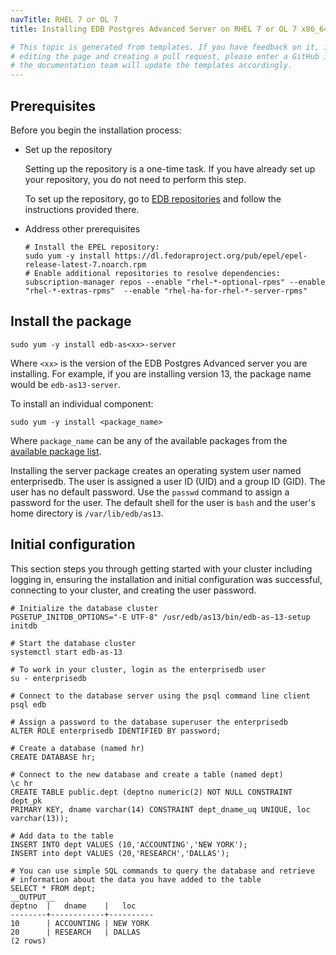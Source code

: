 ```yaml
---
navTitle: RHEL 7 or OL 7
title: Installing EDB Postgres Advanced Server on RHEL 7 or OL 7 x86_64

# This topic is generated from templates. If you have feedback on it, instead of
# editing the page and creating a pull request, please enter a GitHub issue and
# the documentation team will update the templates accordingly.
---
```


## Prerequisites

Before you begin the installation process:

- Set up the repository

  Setting up the repository is a one-time task. If you have already set up your repository, you do not need to perform this step.

  To set up the repository, go to [EDB repositories](https://www.enterprisedb.com/repos-downloads) and follow the instructions provided there.

- Address other prerequisites
  ```shell
  # Install the EPEL repository:
  sudo yum -y install https://dl.fedoraproject.org/pub/epel/epel-release-latest-7.noarch.rpm
  # Enable additional repositories to resolve dependencies:
  subscription-manager repos --enable "rhel-*-optional-rpms" --enable "rhel-*-extras-rpms"  --enable "rhel-ha-for-rhel-*-server-rpms"
  ```

## Install the package

```shell
sudo yum -y install edb-as<xx>-server
```

Where `<xx>` is the version of the EDB Postgres Advanced server you are installing. For example, if you are installing version 13, the package name would be `edb-as13-server`.

To install an individual component:

```shell
sudo yum -y install <package_name>
```

Where `package_name` can be any of the available packages from the [available package list](/epas/13/epas_inst_linux/install_details/rpm_packages/).

Installing the server package creates an operating system user named enterprisedb. The user is assigned a user ID (UID) and a group ID (GID). The user has no default password. Use the `passwd` command to assign a password for the user. The default shell for the user is `bash` and the user's home directory is `/var/lib/edb/as13`.

## Initial configuration

This section steps you through getting started with your cluster including logging in, ensuring the installation and initial configuration was successful, connecting to your cluster, and creating the user password.

```shell
# Initialize the database cluster
PGSETUP_INITDB_OPTIONS="-E UTF-8" /usr/edb/as13/bin/edb-as-13-setup initdb

# Start the database cluster
systemctl start edb-as-13

# To work in your cluster, login as the enterprisedb user
su - enterprisedb

# Connect to the database server using the psql command line client
psql edb

# Assign a password to the database superuser the enterprisedb
ALTER ROLE enterprisedb IDENTIFIED BY password;

# Create a database (named hr)
CREATE DATABASE hr;

# Connect to the new database and create a table (named dept)
\c hr
CREATE TABLE public.dept (deptno numeric(2) NOT NULL CONSTRAINT dept_pk
PRIMARY KEY, dname varchar(14) CONSTRAINT dept_dname_uq UNIQUE, loc
varchar(13));

# Add data to the table
INSERT INTO dept VALUES (10,'ACCOUNTING','NEW YORK');
INSERT into dept VALUES (20,'RESEARCH','DALLAS');

# You can use simple SQL commands to query the database and retrieve
# information about the data you have added to the table
SELECT * FROM dept;
__OUTPUT__
deptno  |   dname    |   loc
--------+------------+----------
10      | ACCOUNTING | NEW YORK
20      | RESEARCH   | DALLAS
(2 rows)
```
